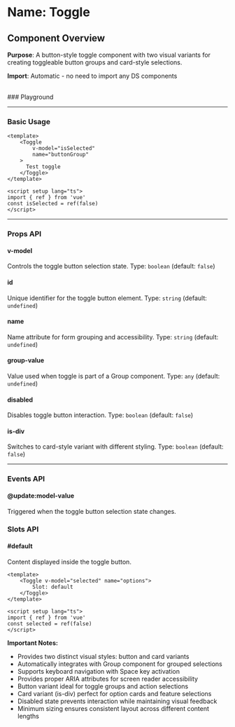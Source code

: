
<Meta of={Toggle} />

# Name: Toggle
## Component Overview

**Purpose**: A button-style toggle component with two visual variants for creating toggleable button groups and card-style selections.

**Import**: Automatic - no need to import any DS components

<br />
### Playground

<Canvas of={Toggle.Primary} />
<Controls />

---

### Basic Usage

```vue
<template>
    <Toggle 
        v-model="isSelected"
        name="buttonGroup"
    >
      Test toggle
    </Toggle>
</template>

<script setup lang="ts">
import { ref } from 'vue'
const isSelected = ref(false)
</script>
```

<Canvas sourceState="none" of={Toggle.Primary} />

---

### Props API

#### v-model
Controls the toggle button selection state. Type: `boolean` (default: `false`)

#### id
Unique identifier for the toggle button element. Type: `string` (default: `undefined`)

#### name
Name attribute for form grouping and accessibility. Type: `string` (default: `undefined`)

#### group-value
Value used when toggle is part of a Group component. Type: `any` (default: `undefined`)

#### disabled
Disables toggle button interaction. Type: `boolean` (default: `false`)

<Canvas sourceState="none" of={Toggle.Disabled} />

#### is-div
Switches to card-style variant with different styling. Type: `boolean` (default: `false`)

<Canvas sourceState="none" of={Toggle.ToggleDiv} />

---

### Events API

#### @update:model-value
Triggered when the toggle button selection state changes.

### Slots API

#### #default
Content displayed inside the toggle button.

```vue
<template>
    <Toggle v-model="selected" name="options">
        Slot: default
    </Toggle>
</template>

<script setup lang="ts">
import { ref } from 'vue'
const selected = ref(false)
</script>
```

**Important Notes:**
- Provides two distinct visual styles: button and card variants
- Automatically integrates with Group component for grouped selections
- Supports keyboard navigation with Space key activation
- Provides proper ARIA attributes for screen reader accessibility
- Button variant ideal for toggle groups and action selections
- Card variant (is-div) perfect for option cards and feature selections
- Disabled state prevents interaction while maintaining visual feedback
- Minimum sizing ensures consistent layout across different content lengths